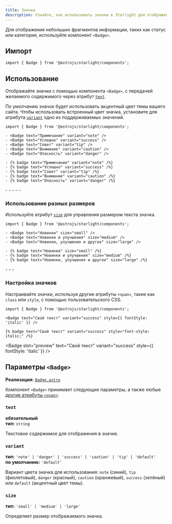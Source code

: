 ```yaml
---
title: Значки
description: Узнайте, как использовать значки в Starlight для отображения дополнительной информации.
---
```



Для отображения небольших фрагментов информации, таких как статус или категория, используйте компонент `<Badge>`.


<Preview>

<Badge slot="preview" text="Новинка" />

</Preview>

## Импорт

```tsx
import { Badge } from '@astrojs/starlight/components';
```

## Использование

Отображайте значки с помощью компонента `<Badge>`, с передачей желаемого содержимого через атрибут [`text`](#text).

По умолчанию значок будет использовать акцентный цвет темы вашего сайта.
Чтобы использовать встроенный цвет значка, установите для атрибута [`variant`](#variant) одно из поддерживаемых значений.

<Preview>

```mdx
import { Badge } from '@astrojs/starlight/components';

- <Badge text="Примечание" variant="note" />
- <Badge text="Успешно" variant="success" />
- <Badge text="Совет" variant="tip" />
- <Badge text="Внимание" variant="caution" />
- <Badge text="Опасность" variant="danger" />
```

<Fragment slot="markdoc">

```markdoc
- {% badge text="Примечание" variant="note" /%}
- {% badge text="Успешно" variant="success" /%}
- {% badge text="Совет" variant="tip" /%}
- {% badge text="Внимание" variant="caution" /%}
- {% badge text="Опасность" variant="danger" /%}
```

</Fragment>

<Fragment slot="preview">
	- <Badge text="Примечание" variant="note" />
	- <Badge text="Успешно" variant="success" />
	- <Badge text="Совет" variant="tip" />
	- <Badge text="Внимание" variant="caution" />
	- <Badge text="Опасность" variant="danger" />
</Fragment>

</Preview>

### Использование разных размеров

Используйте атрибут [`size`](#size) для управления размером текста значка.

<Preview>

```mdx /size="\w+"/
import { Badge } from '@astrojs/starlight/components';

- <Badge text="Новинки" size="small" />
- <Badge text="Новинки и улучшения" size="medium" />
- <Badge text="Новинки, улучшения и другое" size="large" />
```

<Fragment slot="markdoc">

```markdoc /size="\w+"/
- {% badge text="Новинки" size="small" /%}
- {% badge text="Новинки и улучшения" size="medium" /%}
- {% badge text="Новинки, улучшения и другое" size="large" /%}
```

</Fragment>

<Fragment slot="preview">
	- <Badge text="Новинки" size="small" />
	- <Badge text="Новинки и улучшения" size="medium" />
	- <Badge text="Новинки, улучшения и другое" size="large" />
</Fragment>

</Preview>

### Настройка значков

Настраивайте значки, используя другие атрибуты `<span>`, такие как `class` или `style`, с помощью пользовательского CSS.

<Preview>

```mdx "style={{ fontStyle: 'italic' }}"
import { Badge } from '@astrojs/starlight/components';

<Badge text="Свой текст" variant="success" style={{ fontStyle: 'italic' }} />
```

<Fragment slot="markdoc">

```markdoc 'style="font-style: italic;"'
{% badge text="Свой текст" variant="success" style="font-style: italic;" /%}
```

</Fragment>

<Badge
	slot="preview"
	text="Свой текст"
	variant="success"
	style={{ fontStyle: 'italic' }}
/>

</Preview>

## Параметры `<Badge>`

**Реализация:** [`Badge.astro`](https://github.com/withastro/starlight/blob/main/packages/starlight/user-components/Badge.astro)

Компонент `<Badge>` принимает следующие параметры, а также любые [другие атрибуты `<span>`](https://developer.mozilla.org/ru/docs/Web/HTML/Global_attributes):

### `text`

**обязательный**  
**тип:** `string`

Текстовое содержимое для отображения в значке.

### `variant`

**тип:** `'note' | 'danger' | 'success' | 'caution' | 'tip' | 'default'`  
**по умолчанию:** `'default'`

Вариант цвета значка для использования: `note` (синий), `tip` (фиолетовый), `danger` (красный), `caution` (оранжевый), `success` (зелёный) или `default` (акцентный цвет темы).

### `size`

**тип:** `'small' | 'medium' | 'large'`

Определяет размер отображаемого значка.

